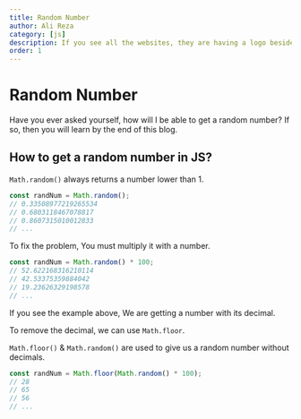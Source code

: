 ```yaml
---
title: Random Number
author: Ali Reza
category: [js]
description: If you see all the websites, they are having a logo beside their website's name, That is called Favicon.
order: 1
---
```


# Random Number

Have you ever asked yourself, how will I be able to get a random number? If so, then you will learn by the end of this blog.

## How to get a random number in JS?

`Math.random()` always returns a number lower than 1.

```js:app.js
const randNum = Math.random();
// 0.33508977219265534
// 0.6803118467078817
// 0.8607315010012833
// ...
```

To fix the problem, You must multiply it with a number.

```js:app.js
const randNum = Math.random() * 100;
// 52.622168316210114
// 42.53375359884042
// 19.23626329198578
// ...
```

If you see the example above, We are getting a number with its decimal.

To remove the decimal, we can use `Math.floor`.

`Math.floor()` & `Math.random()` are used to give us a random number without decimals.

```js:app.js
const randNum = Math.floor(Math.random() * 100);
// 28
// 65
// 56
// ...
```

<Author
  name="Ali Reza"
  headline="Front-End Developer"
  image="https://pbs.twimg.com/profile_images/1598932468492476416/tTkHaLF7_400x400.jpg"
  link="https://twitter.com/Ali_Developer05"
/>
